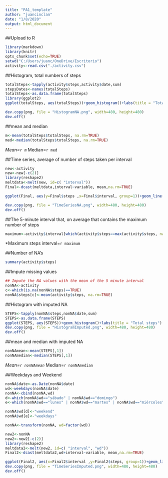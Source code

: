 ```yaml
---
title: "PA1_template"
author: "juancinclan"
date: "1/8/2020"
output: html_document
---
```

##Upload to R
```r
library(markdown)
library(knitr)
opts_chunk$set(echo=TRUE)
setwd("C:/Users/juanc/OneDrive/Escritorio")
activity<-read.csv("./activity.csv")

```

##Histogram, total numbers of steps
```r
totalSteps<-tapply(activity$steps,activity$date,sum)
stepsDates<-names(totalSteps)
totalSteps<-as.data.frame(totalSteps)
library(ggplot2)
ggplot(totalSteps, aes(totalSteps))+geom_histogram()+labs(title = "Total steps") + labs(x = "Steps")

dev.copy(png, file = "HistogramNA.png", width=480, height=480) 
dev.off() 

```

##mean and median
```r
m<-mean(totalSteps$totalSteps, na.rm=TRUE)
med<-median(totalSteps$totalSteps, na.rm=TRUE)
```
*Mean=`r m`
*Median=`r med`

##Time series, average of number of steps taken per interval
```r

new<-activity
new<-new[-c(2)]
library(reshape2)
meltdata<-melt(new, id=c( "interval"))
Final<-dcast(meltdata,interval~variable, mean,na.rm=TRUE)

ggplot(Final, aes(y=Final$steps ,x=Final$interval, group=1))+geom_line()+geom_point()+labs(title = "Time Series Steps") + labs(x = "Interval")+labs(y="Steps")

dev.copy(png, file = "TimeSeriesNA.png", width=480, height=480) 
dev.off() 


```
##The 5-minute interval that, on average that contains the maximum number of steps
```r
maximum<-activity$interval[which(activity$steps==max(activity$steps, na.rm=TRUE))]
```
*Maximum steps interval=`r maximum`

##Number of NA's
```r
summary(activity$steps)
```

##Impute missing values
```r
## Impute the NA values with the mean of the 5 minute interval
nonNA<-activity
c<-which(is.na(nonNA$steps)==TRUE)
nonNA$steps[c]<-mean(activity$steps, na.rm=TRUE) 

```


##Histogram with imputed NA
```r
STEPS<-tapply(nonNA$steps,nonNA$date,sum)
STEPS<-as.data.frame(STEPS)
ggplot(STEPS, aes(STEPS))+geom_histogram()+labs(title = "Total steps") + labs(x = "Steps")
dev.copy(png, file = "HistogramImputed.png", width=480, height=480) 
dev.off() 
```
##mean and median with imputed NA
```r
nonNAmean<-mean(STEPS[,1])
nonNAmedian<-median(STEPS[,1])

```
*Mean=`r nonNAmean`
*Median=`r nonNAmedian`

##Weekdays and Weekend
```r
nonNA$date<-as.Date(nonNA$date)
wd<-weekdays(nonNA$date)
nonNA<-cbind(nonNA,wd)
d<-which(nonNA$wd=="sábado" | nonNA$wd=="domingo")
e<-which(nonNA$wd=="lunes" | nonNA$wd=="martes" | nonNA$wd=="miércoles" | nonNA$wd=="jueves" | nonNA$wd=="viernes")

nonNA$wd[d]<-"weekend"
nonNA$wd[e]<-"weekdays"

nonNA<-transform(nonNA, wd=factor(wd))

new2<-nonNA
new2<-new2[-c(2)]
library(reshape2)
meltdata2<-melt(new2, id=c( "interval", "wd"))
Final2<-dcast(meltdata2,wd+interval~variable, mean,na.rm=TRUE)

ggplot(Final2, aes(x=Final2$interval ,y=Final2$steps, group=1))+geom_line()+geom_point()+facet_grid(. ~ wd)+labs(title = "Time Series Steps") + labs(x = "5 minute interval")+labs(y="Steps")
dev.copy(png, file = "TimeSeriesImputed.png", width=480, height=480) 
dev.off() 

```




